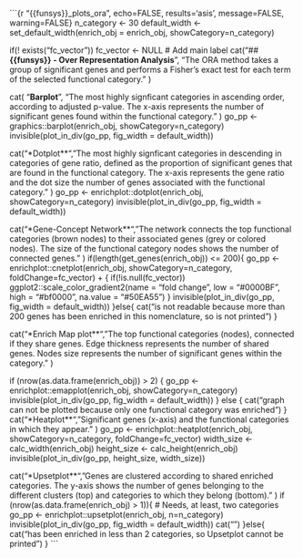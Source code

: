 ```{r "{{funsys}}_plots_ora", echo=FALSE, results='asis', message=FALSE, warning=FALSE}
n_category <- 30
default_width <- set_default_width(enrich_obj = enrich_obj, showCategory=n_category)

if(! exists("fc_vector")) fc_vector <- NULL
# Add main label
cat("## **{{funsys}} - Over Representation Analysis**\n",
		"The ORA method takes a group of significant genes and performs a Fisher's exact test for each term of the selected functional category.\n\n"
)

cat(
	"**Barplot**\n\n", 
	"The most highly signficant categories in ascending order, according to adjusted p-value. 
	The x-axis represents the number of significant genes found within the functional category.\n\n"
)
go_pp <- graphics::barplot(enrich_obj, showCategory=n_category)
invisible(plot_in_div(go_pp, fig_width = default_width))

cat("\n\n**Dotplot**\n\n",
        "The most highly signficant categories in descending in categories of gene ratio, defined as the proportion of significant genes that are found in the functional category.
         The x-axis represents the gene ratio and the dot size the number of genes associated with the functional category.\n\n"
)
go_pp <- enrichplot::dotplot(enrich_obj, showCategory=n_category)
invisible(plot_in_div(go_pp, fig_width = default_width))

cat("\n\n**Gene-Concept Network**\n\n", 
	  "The network connects the top functional categories (brown nodes) to their associated genes (grey or colored nodes).
 	   The size of the functional category nodes shows the number of connected genes.\n\n"
)
if(length(get_genes(enrich_obj)) <= 200){
	go_pp <- enrichplot::cnetplot(enrich_obj, showCategory=n_category, foldChange=fc_vector) +
	 		 { if(!is.null(fc_vector)) ggplot2::scale_color_gradient2(name = "fold change", low = "#0000BF", high = "#bf0000", na.value = "#50EA55") }
	invisible(plot_in_div(go_pp, fig_width = default_width))
}else{
	cat("\n\nCnetplot is not readable because more than 200 genes has been enriched in this nomenclature, so is not printed\n\n")
}

cat("\n\n**Enrich Map plot**\n\n", 
  "The top functional categories (nodes), connected if they share genes. Edge thickness represents the number of shared genes.
	  Nodes size represents the number of significant genes within the category.\n\n"
)

if (nrow(as.data.frame(enrich_obj)) > 2) {
	go_pp <- enrichplot::emapplot(enrich_obj, showCategory=n_category)
	invisible(plot_in_div(go_pp, fig_width = default_width))
} else {
	cat("\nThis graph can not be plotted because only one functional category was enriched\n")
}
cat("\n\n**Heatplot**\n\n", 
	  "Significant genes (x-axis) and the functional categories in which they appear." 
)
go_pp <- enrichplot::heatplot(enrich_obj, showCategory=n_category, foldChange=fc_vector)
width_size <- calc_width(enrich_obj)
height_size <- calc_height(enrich_obj) 
invisible(plot_in_div(go_pp, height_size, width_size))

cat("\n\n**Upsetplot**\n\n", 
	  "Genes are clustered according to shared enriched categories. 
	  The y-axis shows the number of genes belonging to the different clusters (top) and categories to which they belong (bottom).\n\n"
)
if (nrow(as.data.frame(enrich_obj) > 1)){ # Needs, at least, two categories
	go_pp <- enrichplot::upsetplot(enrich_obj, n=n_category)
	invisible(plot_in_div(go_pp, fig_width = default_width))
	cat("\n \n")
}else{
	cat("\n\nGenes has been enriched in less than 2 categories, so Upsetplot cannot be printed\n\n")
}
```
